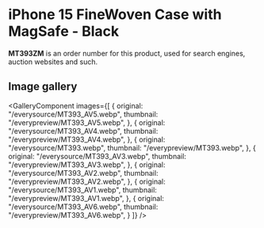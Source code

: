 
# iPhone 15 FineWoven Case with MagSafe - Black

<Callout type='info' emoji='👉🏻'>**MT393ZM** is an order number for this product, used for search engines, auction websites and such.</Callout>

## Image gallery

<GalleryComponent
    images={[
      {
        original: "/everysource/MT393_AV5.webp",
        thumbnail: "/everypreview/MT393_AV5.webp",
      },
      {
        original: "/everysource/MT393_AV4.webp",
        thumbnail: "/everypreview/MT393_AV4.webp",
      },
      {
        original: "/everysource/MT393.webp",
        thumbnail: "/everypreview/MT393.webp",
      },
      {
        original: "/everysource/MT393_AV3.webp",
        thumbnail: "/everypreview/MT393_AV3.webp",
      },
      {
        original: "/everysource/MT393_AV2.webp",
        thumbnail: "/everypreview/MT393_AV2.webp",
      },
      {
        original: "/everysource/MT393_AV1.webp",
        thumbnail: "/everypreview/MT393_AV1.webp",
      },
      {
        original: "/everysource/MT393_AV6.webp",
        thumbnail: "/everypreview/MT393_AV6.webp",
      }
    ]}
  />
